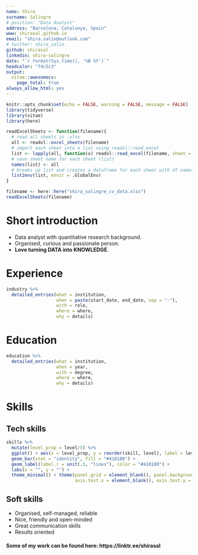 ```yaml
---
name: Shira
surname: Salingre
# position: "Data Analyst"
address: "Barcelona, Catalunya, Spain"
www: shirasal.github.io
email: "shira.salin@outlook.com"
# twitter: shira_salin
github: shirasal
linkedin: shira-salingre
date: "`r format(Sys.time(), '%B %Y')`"
headcolor: "74c5c3"
output: 
  vitae::awesomecv:
    page_total: true
always_allow_html: yes
---
```


```r
knitr::opts_chunk$set(echo = FALSE, warning = FALSE, message = FALSE)
library(tidyverse)
library(vitae)
library(here)

```

```r
readExcelSheets <- function(filename){
  # read all sheets in .xlsx 
  all <- readxl::excel_sheets(filename)
  # import each sheet into a list using readxl::read_excel
  list <- lapply(all, function(x) readxl::read_excel(filename, sheet = x))
  # save sheet name for each sheet (list)
  names(list) <- all
  # breaks up list and creates a dataframe for each sheet with df names matching sheet names
  list2env(list, envir = .GlobalEnv)
}

```

```r

filename <- here::here("shira_salingre_cv_data.xlsx")
readExcelSheets(filename)

```

# Short introduction

-   Data analyst with quantitative research background.
-   Organised, curious and passionate person.
-   **Love turning DATA into KNOWLEDGE**.

<!-- # Professional Summary -->

<!-- This is a good opportunity to introduce yourself professionally and summarise -->

<!-- why your skills are well suited to the job you are applying for!") -->

# Experience

```r
industry %>% 
  detailed_entries(what = institution,
                   when = paste(start_date, end_date, sep = "-"),
                   with = role,
                   where = where,
                   why = details)
```


# Education

```r
education %>% 
  detailed_entries(what = institution,
                   when = year,
                   with = degree,
                   where = where,
                   why = details)

```

# Skills

## Tech skills

```r
skills %>%
  mutate(level_prop = level/5) %>%
  ggplot() + aes(x = level_prop, y = reorder(skill, level), label = level) +
  geom_bar(stat = "identity", fill = "#418180") + 
  geom_label(label.r = unit(.5, "lines"), color = "#418180") +
  labs(x = "", y = "") +
  theme_minimal() + theme(panel.grid = element_blank(), panel.background = element_rect(colour = "#ffffff"),
                          axis.text.x = element_blank(), axis.text.y = element_text(size = 20))

```


## Soft skills
* Organised, self-managed, reliable
* Nice, friendly and open-minded
* Great communication skills
* Results oriented

#### Some of my work can be found here: https://linktr.ee/shirasal
